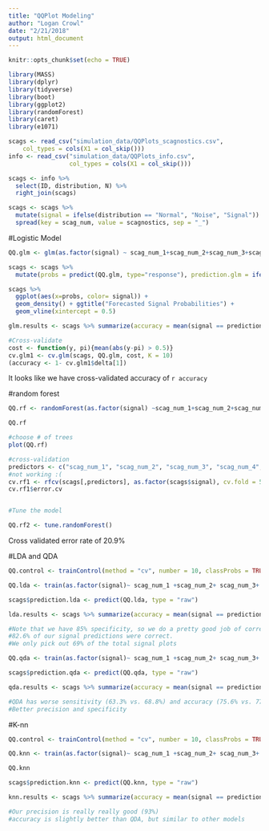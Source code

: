 ```yaml
---
title: "QQPlot Modeling"
author: "Logan Crowl"
date: "2/21/2018"
output: html_document
---
```


```r
knitr::opts_chunk$set(echo = TRUE)
```

```r
library(MASS)
library(dplyr)
library(tidyverse)
library(boot)
library(ggplot2)
library(randomForest)
library(caret)
library(e1071)
```


```r
scags <- read_csv("simulation_data/QQPlots_scagnostics.csv", 
    col_types = cols(X1 = col_skip()))
info <- read_csv("simulation_data/QQPlots_info.csv",
                 col_types = cols(X1 = col_skip()))

scags <- info %>%
  select(ID, distribution, N) %>%
  right_join(scags)

scags <- scags %>%
  mutate(signal = ifelse(distribution == "Normal", "Noise", "Signal")) %>%
  spread(key = scag_num, value = scagnostics, sep = "_")

```

#Logistic Model
```r
QQ.glm <- glm(as.factor(signal) ~ scag_num_1+scag_num_2+scag_num_3+scag_num_4+scag_num_5+scag_num_6+scag_num_7+scag_num_8+scag_num_9 + N, data = scags, family = "binomial")

scags <- scags %>% 
  mutate(probs = predict(QQ.glm, type="response"), prediction.glm = ifelse(probs >= 0.5, "Signal", "Noise") )

scags %>% 
  ggplot(aes(x=probs, color= signal)) + 
  geom_density() + ggtitle("Forecasted Signal Probabilities") +
  geom_vline(xintercept = 0.5)

glm.results <- scags %>% summarize(accuracy = mean(signal == prediction.glm), precision = sum(signal == "Signal" &  prediction.glm == "Signal")/sum(prediction.glm == "Signal"), sensitivity = sum(signal == "Signal" & prediction.glm == "Signal")/sum(signal == "Signal"), specificity = sum(signal == "Noise" & prediction.glm == "Noise")/sum(signal == "Noise")) 

#Cross-validate
cost <- function(y, pi){mean(abs(y-pi) > 0.5)}
cv.glm1 <- cv.glm(scags, QQ.glm, cost, K = 10)
(accuracy <- 1- cv.glm1$delta[1])


```

It looks like we have cross-validated accuracy of `r accuracy`

#random forest
```r
QQ.rf <- randomForest(as.factor(signal) ~scag_num_1+scag_num_2+scag_num_3+scag_num_4+scag_num_5+scag_num_6+scag_num_7+scag_num_8+scag_num_9, data = scags, ntree=100, importance =T)

QQ.rf

#choose # of trees
plot(QQ.rf)

#cross-validation
predictors <- c("scag_num_1", "scag_num_2", "scag_num_3", "scag_num_4", "scag_num_5", "scag_num_6", "scag_num_7", "scag_num_8", "scag_num_9")
#not working :(
cv.rf1 <- rfcv(scags[,predictors], as.factor(scags$signal), cv.fold = 5)
cv.rf1$error.cv


#Tune the model

QQ.rf2 <- tune.randomForest()
```

Cross validated error rate of 20.9%


#LDA and QDA
```r

QQ.control <- trainControl(method = "cv", number = 10, classProbs = TRUE)

QQ.lda <- train(as.factor(signal)~ scag_num_1 +scag_num_2+ scag_num_3+ scag_num_4+ scag_num_5+ scag_num_6+ scag_num_7+ scag_num_8+scag_num_9 , data = scags, method = "lda", trControl = QQ.control)

scags$prediction.lda <- predict(QQ.lda, type = "raw")

lda.results <- scags %>% summarize(accuracy = mean(signal == prediction.lda), precision = sum(signal == "Signal" &  prediction.lda == "Signal")/sum(prediction.lda == "Signal"), sensitivity = sum(signal == "Signal" & prediction.lda == "Signal")/sum(signal == "Signal"), specificity = sum(signal == "Noise" & prediction.lda == "Noise")/sum(signal == "Noise")) 

#Note that we have 85% specificity, so we do a pretty good job of correctly identifying normal plots
#82.6% of our signal predictions were correct.
#We only pick out 69% of the total signal plots

QQ.qda <- train(as.factor(signal)~ scag_num_1 +scag_num_2+ scag_num_3+ scag_num_4+ scag_num_5+ scag_num_6+ scag_num_7+ scag_num_8+scag_num_9 , data = scags, method = "qda", trControl = QQ.control)

scags$prediction.qda <- predict(QQ.qda, type = "raw")

qda.results <- scags %>% summarize(accuracy = mean(signal == prediction.qda), precision = sum(signal == "Signal" &  prediction.qda == "Signal")/sum(prediction.qda == "Signal"), sensitivity = sum(signal == "Signal" & prediction.qda == "Signal")/sum(signal == "Signal"), specificity = sum(signal == "Noise" & prediction.qda == "Noise")/sum(signal == "Noise")) 

#QDA has worse sensitivity (63.3% vs. 68.8%) and accuracy (75.6% vs. 77.2%)
#Better precision and specificity

```

#K-nn
```r
QQ.control <- trainControl(method = "cv", number = 10, classProbs = TRUE)

QQ.knn <- train(as.factor(signal)~ scag_num_1 +scag_num_2+ scag_num_3+ scag_num_4+ scag_num_5+ scag_num_6+ scag_num_7+ scag_num_8+scag_num_9 , data = scags, method = "knn", trControl = QQ.control, tuneGrid = expand.grid(k = 1:25), metric = "Accuracy")

QQ.knn

scags$prediction.knn <- predict(QQ.knn, type = "raw")

knn.results <- scags %>% summarize(accuracy = mean(signal == prediction.knn), precision = sum(signal == "Signal" &  prediction.knn == "Signal")/sum(prediction.knn == "Signal"), sensitivity = sum(signal == "Signal" & prediction.knn == "Signal")/sum(signal == "Signal"), specificity = sum(signal == "Noise" & prediction.knn == "Noise")/sum(signal == "Noise")) 

#Our precision is really really good (93%)
#accuracy is slightly better than QDA, but similar to other models

```

